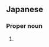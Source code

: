 ==Japanese==
{{ja-kanjitab|たけ|おか}}

===Proper noun===
{{ja-pos|たけおか|proper}}

# {{surname|lang=ja|sort=たけおか}}